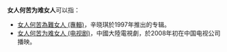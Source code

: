 '''女人何苦为难女人'''可以指：
*[[女人何苦為難女人_(專輯)|女人何苦為難女人 (專輯)]]，辛晓琪於1997年推出的专辑。
*[[女人何苦为难女人_(电视剧)|女人何苦为难女人 (电视剧)]]，中國大陸電視劇，於2008年初在中国电视公司播映。
{{消歧义|N|Cat=八字以上作品消歧義}}